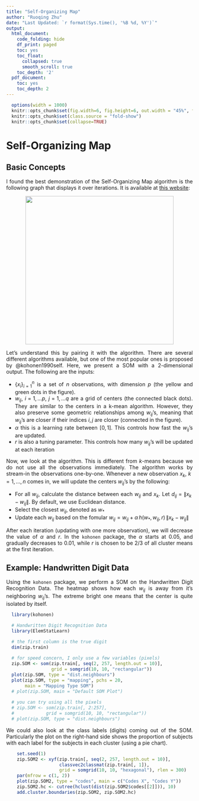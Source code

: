 ---
title: "Self-Organizing Map"
author: "Ruoqing Zhu"
date: "Last Updated: `r format(Sys.time(), '%B %d, %Y')`"
output:
  html_document:
    code_folding: hide
    df_print: paged
    toc: yes
    toc_float:
      collapsed: true
      smooth_scroll: true
    toc_depth: '2'
  pdf_document:
    toc: yes
    toc_depth: 2
---

<style>
body {
text-align: justify}
</style>

```{r set-options, echo=FALSE, cache=FALSE}
  options(width = 1000)
  knitr::opts_chunk$set(fig.width=6, fig.height=6, out.width = "45%", fig.align = 'center')
  knitr::opts_chunk$set(class.source = "fold-show")
  knitr::opts_chunk$set(collapse=TRUE)
```

\def\cD{{\cal D}}
\def\cL{{\cal L}}
\def\cX{{\cal X}}
\def\cF{{\cal F}}
\def\cH{{\cal H}}
\def\bA{\mathbf{A}}
\def\bB{\mathbf{B}}
\def\bX{\mathbf{X}}
\def\bH{\mathbf{H}}
\def\bI{\mathbf{I}}
\def\bU{\mathbf{U}}
\def\bD{\mathbf{D}}
\def\bV{\mathbf{V}}
\def\bS{\mathbf{S}}
\def\bW{\mathbf{W}}
\def\bK{\mathbf{K}}
\def\bx{\mathbf{x}}
\def\by{\mathbf{y}}
\def\bs{\mathbf{s}}
\def\br{\mathbf{r}}
\def\bu{\mathbf{u}}
\def\be{\mathbf{e}}
\def\bv{\mathbf{v}}
\def\bp{\mathbf{p}}
\def\bw{\mathbf{w}}
\def\bz{\mathbf{z}}
\def\bzero{\mathbf{0}}
\def\balpha{\boldsymbol \alpha}
\def\bbeta{\boldsymbol \beta}
\def\btheta{\boldsymbol \theta}
\def\bxi{\boldsymbol \xi}
\def\bmu{\boldsymbol \mu}
\def\bepsilon{\boldsymbol \epsilon}
\def\T{\text{T}}
\def\Trace{\text{Trace}}
\def\Cov{\text{Cov}}
\def\Var{\text{Var}}
\def\E{\text{E}}
\def\pr{\text{pr}}
\def\Prob{\text{P}}
\DeclareMathOperator*{\argmin}{arg\,min}
\DeclareMathOperator*{\argmax}{arg\,max}

# Self-Organizing Map

## Basic Concepts 

I found the best demonstration of the Self-Organizing Map algorithm is the following graph that displays it over iterations. It is available at [this website](https://annalyzin.wordpress.com/2017/11/02/self-organizing-map/):

<center>
![](SOM.gif){width=400px}
</center>

Let's understand this by pairing it with the algorithm. There are several different algorithms available, but one of the most popular ones is proposed by @kohonen1990self. Here, we present a SOM with a 2-dimensional output. The following are the inputs:

* $\{x_i\}_{i=1}^n$ is a set of $n$ observations, with dimension $p$ (the yellow and green dots in the figure).
* $w_{ij}$, $i = 1, \ldots p$, $j = 1, \ldots q$ are a grid of centers (the connected black dots). They are similar to the centers in a k-mean algorithm. However, they also preserve some geometric relationships among $w_{ij}$'s, meaning that $w_{ij}$'s are closer if their indices ${i, j}$ are closer (connected in the figure).
* $\alpha$ this is a learning rate between $[0, 1]$. This controls how fast the $w_{ij}$'s are updated.
* $r$ is also a tuning parameter. This controls how many $w_{ij}$'s will be updated at each iteration

Now, we look at the algorithm. This is different from $k$-means because we do not use all the observations immediately. The algorithm works by stream-in the observations one-by-one. Whenever a new observation $x_k$, $k = 1, \ldots, n$ comes in, we will update the centers $w_{ij}$'s by the following:

* For all $w_{ij}$, calculate the distance between each $w_{ij}$ and $x_k$. Let $d_{ij} = \lVert x_k - w_{ij} \rVert$. By default, we use Euclidean distance. 
* Select the closest $w_{ij}$, denoted as $w_{\ast}$
* Update each $w_{ij}$ based on the fomular $w_{ij} = w_{ij} + \alpha \, h(w_\ast, w_{ij}, r) \, \lVert x_k - w_{ij} \rVert$

After each iteration (updating with one more observation), we will decrease the value of $\alpha$ and $r$. In the `kohonen` package, the $\alpha$ starts at 0.05, and gradually decreases to 0.01, while $r$ is chosen to be 2/3 of all cluster means at the first iteration.

## Example: Handwritten Digit Data

Using the `kohonen` package, we perform a SOM on the Handwritten Digit Recognition Data. The heatmap shows how each $w_{ij}$ is away from it's neighboring $w_{ij}$'s. The extreme bright one means that the center is quite isolated by itself. 

```{r}
  library(kohonen)

  # Handwritten Digit Recognition Data
  library(ElemStatLearn)

  # the first column is the true digit
  dim(zip.train)
  
  # for speed concern, I only use a few variables (pixels)
  zip.SOM <- som(zip.train[, seq(2, 257, length.out = 10)], 
                 grid = somgrid(10, 10, "rectangular"))
  plot(zip.SOM, type = "dist.neighbours")
  plot(zip.SOM, type = "mapping", pchs = 20, 
       main = "Mapping Type SOM")
  # plot(zip.SOM, main = "Default SOM Plot")
  
  # you can try using all the pixels
  # zip.SOM <- som(zip.train[, 2:257], 
  #            grid = somgrid(10, 10, "rectangular"))
  # plot(zip.SOM, type = "dist.neighbours")
```

We could also look at the class labels (digits) coming out of the SOM. Particularly the plot on the right-hand side shows the proportion of subjects with each label for the subjects in each cluster (using a pie chart). 

```{r fig.width=12, fig.height=6, out.width = "80%"}
    set.seed(1)
    zip.SOM2 <- xyf(zip.train[, seq(2, 257, length.out = 10)], 
                    classvec2classmat(zip.train[, 1]),
                    grid = somgrid(10, 10, "hexagonal"), rlen = 300)
    par(mfrow = c(1, 2))
    plot(zip.SOM2, type = "codes", main = c("Codes X", "Codes Y"))
    zip.SOM2.hc <- cutree(hclust(dist(zip.SOM2$codes[[2]])), 10)
    add.cluster.boundaries(zip.SOM2, zip.SOM2.hc)
```
